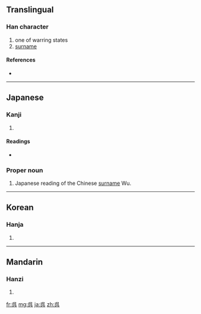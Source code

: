 {{also|吳}}
==Translingual==

===Han character===
{{Han char|rn=30|rad=口|as=04|sn=7|four=|canj=口女弓金 (RVNC)}}

# one of warring states
# [[surname]]

====References====
* {{Han ref|kx=0181.191|dkj=03365|hdz=10595.081|uh=5449|ud=21577}}

----

==Japanese==

===Kanji===
{{ja-kanji|grade=c|rs=口04}}

# {{defn|Japanese}}

====Readings====
* {{ja-readings|on=[[ご]] (go)|kun=[[くれ]] (kure), [[くれる]] (kureru)}}

===Proper noun===
{{ja-pos|k|proper|hira=ご|rom=Go|hidx=こ'}}

# Japanese reading of the Chinese [[surname]] Wu.

----

==Korean==

===Hanja===
{{ko-hanja|hangeul=[[오]], [[호]]|rv=o, ho|mr=o, ho}}

# {{defn|Korean}}

----

==Mandarin==

===Hanzi===
{{cmn-hanzi|pin=[[wú]] ([[wu2]])|wg=wu<sup>2</sup>}}

# {{defn|Mandarin}}

[[fr:呉]]
[[mg:呉]]
[[ja:呉]]
[[zh:呉]]
